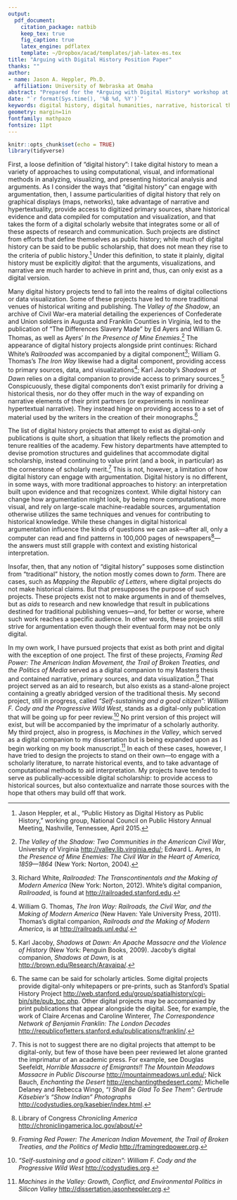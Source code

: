 ```yaml
---
output:
  pdf_document:
    citation_package: natbib
    keep_tex: true
    fig_caption: true
    latex_engine: pdflatex
    template: ~/Dropbox/acad/templates/jah-latex-ms.tex
title: "Arguing with Digital History Position Paper"
thanks: ""
author:
- name: Jason A. Heppler, Ph.D.
  affiliation: University of Nebraska at Omaha
abstract: "Prepared for the *Arguing with Digital History* workshop at George Mason University, September 14-16, 2017."
date: "`r format(Sys.time(), '%B %d, %Y')`"
keywords: digital history, digital humanities, narrative, historical theory, historical argumentation
geometry: margin=1in
fontfamily: mathpazo
fontsize: 11pt
---
```


```r
knitr::opts_chunk$set(echo = TRUE)
library(tidyverse)
```

<!--
1. How is argumentation different? How is it the same?
- differences
  - computational
  - visual
  - scale of sources
- similarity
  - thesis built on evidence
  - recognizes context
  
2. Should DH argumentation be inherently discplinary or interdisciplinary?
- hard to identify areas of history that aren't *more* interdisciplinary

3. Why are there not more projects that make explicit arguments? What barriers exist?
- narrative

4. What models exist for making explicit arguments? What's the relationship between traditional venues for publication?
- Valley of the Shadow
- America's Public Bible

5. How have you used digital history to make explicit arguments in conversation w/ scholarly literature?

-->

First, a loose definition of "digital history": I take digital history to mean a variety of approaches to using computational, visual, and informational methods in analyzing, visualizing, and presenting historical analysis and arguments. As I consider the ways that "digital history" can engage with argumentation, then, I assume particularities of digital history that rely on graphical displays (maps, networks), take advantage of narrative and hypertextuality, provide access to digitized primary sources, share historical evidence and data compiled for computation and visualization, and that takes the form of a digital scholarly website that integrates some or all of these aspects of research and communication. Such projects are distinct from efforts that define themselves as public history; while much of digital history can be said to be public scholarship, that does not mean they rise to the criteria of public history.^[Jason Heppler, et al., "Public History as Digital History as Public History," working group, National Council on Public History Annual Meeting, Nashville, Tennessee, April 2015.] Under this definition, to state it plainly, digital history must be explicitly *digital*: that the arguments, visualizations, and narrative are much harder to achieve in print and, thus, can only exist as a digital version.

Many digital history projects tend to fall into the realms of digital collections or data visualization. Some of these projects have led to more traditional venues of historical writing and publishing. The *Valley of the Shadow*, an archive of Civil War-era material detailing the experiences of Confederate and Union soldiers in Augusta and Franklin Counties in Virginia, led to the publication of "The Differences Slavery Made" by Ed Ayers and William G. Thomas, as well as Ayers' *In the Presence of Mine Enemies*.^[*The Valley of the Shadow: Two Communities in the American Civil War*, University of Virginia <http://valley.lib.virginia.edu/>; Edward L. Ayres, *In the Presence of Mine Enemies: The Civil War in the Heart of America, 1859---1864* (New York: Norton, 2004).] The appearance of digital history projects alongside print continues: Richard White's *Railroaded* was accompanied by a digital component^[Richard White, *Railroaded: The Transcontinentals and the Making of Modern America* (New York: Norton, 2012). White's digital companion, *Railroaded*, is found at <http://railroaded.stanford.edu>.]; William G. Thomas's *The Iron Way* likewise had a digital component, providing access to primary sources, data, and visualizations^[William G. Thomas, *The Iron Way: Railroads, the Civil War, and the Making of Modern America* (New Haven: Yale University Press, 2011). Thomas's digital companion, *Railroads and the Making of Modern America*, is at <http://railroads.unl.edu/>.]; Karl Jacoby's *Shadows at Dawn* relies on a digital companion to provide access to primary sources.^[Karl Jacoby, *Shadows at Dawn: An Apache Massacre and the Violence of History* (New York: Penguin Books, 2009). Jacoby's digital companion, *Shadows at Dawn*, is at <http://brown.edu/Research/Aravaipa/>.] Conspicuously, these digital components don't exist primarily for driving a historical thesis, nor do they offer much in the way of expanding on narrative elements of their print partners (or experiments in nonlinear hypertextual narrative). They instead hinge on providing access to a set of material used by the writers in the creation of their monographs.^[The same can be said for scholarly articles. Some digital projects provide digital-only whitepapers or pre-prints, such as Stanford's Spatial History Project <http://web.stanford.edu/group/spatialhistory/cgi-bin/site/pub_toc.php>. Other digital projects may be accompanied by print publications that appear alongside the digital. See, for example, the work of Claire Arcenas and Caroline Winterer, *The Correspondence Network of Benjamin Franklin: The London Decades* <http://republicofletters.stanford.edu/publications/franklin/>.]

The list of digital history projects that attempt to exist as digital-only publications is quite short, a situation that likely reflects the promotion and tenure realities of the academy. Few history departments have attempted to devise promotion structures and guidelines that accommodate digital scholarship, instead continuing to value print (and a book, in particular) as the cornerstone of scholarly merit.^[This is not to suggest there are no digital projects that attempt to be digital-only, but few of those have been peer reviewed let alone granted the imprimatur of an academic press. For example, see Douglas Seefeldt, *Horrible Massacre of Emigrants!! The Mountain Meadows Massacre in Public Discourse* <http://mountainmeadows.unl.edu/>; Nick Bauch, *Enchanting the Desert* <http://enchantingthedesert.com/>; Michelle Delaney and Rebecca Wingo, *"I Shall Be Glad To See Them": Gertrude Käsebier's "Show Indian" Photographs* <http://codystudies.org/kasebier/index.html>.] This is not, however, a limitation of how digital history can engage with argumentation. Digital history is no different, in some ways, with more traditional approaches to history: an interpretation built upon evidence and that recognizes context. While digital history can change how argumentation might look, by being more computational, more visual, and rely on large-scale machine-readable sources, argumentation otherwise utilizes the same techniques and venues for contributing to historical knowledge. While these changes in digital historical argumentation influence the kinds of questions we can ask---after all, only a computer can read and find patterns in 100,000 pages of newspapers^[Library of Congress *Chronicling America* <http://chroniclingamerica.loc.gov/about/>]---the answers must still grapple with context and existing historical interpretation.

Insofar, then, that any notion of "digital history" supposes some distinction from "traditional" history, the notion mostly comes down to *form*. There are cases, such as *Mapping the Republic of Letters*, where digital projects do not make historical claims. But that presupposes the purpose of such projects. These projects exist not to make arguments in and of themselves, but as *aids* to research and new knowledge that result in publications destined for traditional publishing venues---and, for better or worse, where such work reaches a specific audience. In other words, these projects still strive for argumentation even though their eventual form may not be only digital.

In my own work, I have pursued projects that exist as both print and digital with the exception of one project. The first of these projects, *Framing Red Power: The American Indian Movement, the Trail of Broken Treaties, and the Politics of Media* served as a digital companion to my Masters thesis and contained narrative, primary sources, and data visualization.^[*Framing Red Power: The American Indian Movement, the Trail of Broken Treaties, and the Politics of Media* <http://framingredpower.org>.] That project served as an aid to research, but also exists as a stand-alone project containing a greatly abridged version of the traditional thesis. My second project, still in progress, called *"Self-sustaining and a good citizen": William F. Cody and the Progressive Wild West*, stands as a digital-only publication that will be going up for peer review.^[*"Self-sustaining and a good citizen": William F. Cody and the Progressive Wild West* <http://codystudies.org>.] No print version of this project will exist, but will be accompanied by the imprimatur of a scholarly authority. My third project, also in progress, is *Machines in the Valley*, which served as a digital companion to my dissertation but is being expanded upon as I begin working on my book manuscript.^[*Machines in the Valley: Growth, Conflict, and Environmental Politics in Silicon Valley* <http://dissertation.jasonheppler.org>.] In each of these cases, however, I have tried to design the projects to stand on their own---to engage with a scholarly literature, to narrate historical events, and to take advantage of computational methods to aid interpretation. My projects have tended to serve as publically-accessible digital scholarship: to provide access to historical sources, but also contextualize and narrate those sources with the hope that others may build off that work. 
